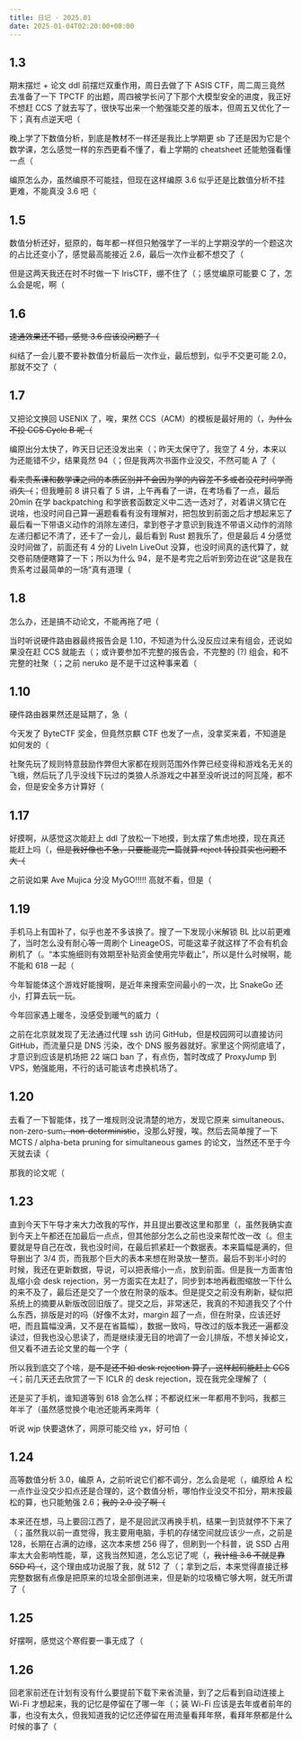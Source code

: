 ```yaml
---
title: 日记 · 2025.01
date: 2025-01-04T02:20:00+08:00
---
```


## 1.3

期末摆烂 + 论文 ddl 前摆烂双重作用，周日去做了下 ASIS CTF，周二周三竟然去准备了一下 TPCTF 的出题，周四被学长问了下那个大模型安全的进度，我正好不想赶 CCS 了就去写了，很快写出来一个勉强能交差的版本，但周五又优化了一下；真有点逆天吧（

晚上学了下数值分析，到底是教材不一样还是我比上学期更 sb 了还是因为它是个数学课，怎么感觉一样的东西更看不懂了，看上学期的 cheatsheet 还能勉强看懂一点（

编原怎么办，虽然编原不可能挂，但现在这样编原 3.6 似乎还是比数值分析不挂更难，不能真没 3.6 吧（

## 1.5

数值分析还好，挺原的，每年都一样但只勉强学了一半的上学期没学的一个题这次的占比还变小了，感觉最高能接近 2.6，最后一次作业都不想交了（

但是这两天我还在时不时做一下 IrisCTF，绷不住了（；感觉编原可能要 C 了，怎么会是呢，啊（

## 1.6

~~速通效果还不错，感觉 3.6 应该没问题了（~~

纠结了一会儿要不要补数值分析最后一次作业，最后想到，似乎不交更可能 2.0，那就不交了（

## 1.7

又把论文换回 USENIX 了，唉，果然 CCS（ACM）的模板是最好用的（，~~为什么不投 CCS Cycle B 呢（~~

编原出分太快了，昨天日记还没发出来（；昨天太保守了，我空了 4 分，本来以为还能错不少，结果竟然 94（；但是我两次书面作业没交，不然可能 A 了（

~~看来贵系课和数学课之间的本质区别并不会因为学的内容差不多或者没花时间学而消失（~~；但我睡前 8 讲只看了 5 讲，上午再看了一讲，在考场看了一点，最后 20min 在学 backpatching 和学嵌套函数定义中二选一选对了，对着讲义猜它在说啥，也没时间自己算一遍题看看有没有理解对，把包放到前面之后才想起来忘了最后看一下带语义动作的消除左递归，拿到卷子才意识到我连不带语义动作的消除左递归都记不清了，还卡了一会儿，最后看到 Rust 题我乐了，但是最后 4 分感觉没时间做了，前面还有 4 分的 LiveIn LiveOut 没算，也没时间真的迭代算了，就交卷前随便瞎算了一下；所以为什么 94，是不是考完之后听到旁边在说“这是我在贵系考过最简单的一场”真有道理（

## 1.8

怎么办，还是搞不动论文，不能再拖了吧（

当时听说硬件路由器最终报告会是 1.10，不知道为什么没反应过来有组会，还说如果没在赶 CCS 就能去（；或许要参加不完整的报告会，不完整的 (?) 组会，和不完整的社聚（；之前 neruko 是不是干过这种事来着（

## 1.10

硬件路由器果然还是延期了，急（

今天发了 ByteCTF 奖金，但竟然京麒 CTF 也发了一点，没拿奖来着，不知道是如何发的（

社聚先玩了规则特意鼓励作弊但大家都在规则范围外作弊已经变得和游戏名无关的飞蛾，然后玩了几乎没线下玩过的类狼人杀游戏之中甚至没听说过的阿瓦隆，都不会，但是安全多方计算好（

## 1.17

好摸啊，从感觉这次能赶上 ddl 了放松一下地摸，到太摆了焦虑地摸，现在真还能赶上吗（，~~但是我好像也不急，只要能混完一篇就算 reject 转投其实也问题不大（~~

之前说如果 Ave Mujica 分没 MyGO!!!!! 高就不看，但是（

## 1.19

手机马上有国补了，似乎也差不多该换了。搜了一下发现小米解锁 BL 比以前更难了，当时怎么没有耐心等一周刷个 LineageOS，可能这辈子就这样了不会有机会刷机了（。“本实施细则有效期至补贴资金使用完毕截止”，所以是什么时候啊，能不能和 618 一起（

今年智能体这个游戏好能搜啊，是近年来搜索空间最小的一次，比 SnakeGo 还小，打算去玩一玩。

今年回家遇上暖冬，没感受到暖气的威力（

之前在北京就发现了无法通过代理 ssh 访问 GitHub，但是校园网可以直接访问 GitHub，而流量只是 DNS 污染，改个 DNS 服务器就好。家里这个网彻底墙了，才意识到应该是机场把 22 端口 ban 了，有点伤，暂时改成了 ProxyJump 到 VPS，勉强能用，不行的话可能该考虑换机场了。

## 1.20

去看了一下智能体，找了一堆规则没说清楚的地方，发现它原来 simultaneous、non-zero-sum<del>、non-deterministic</del>，没那么好搜，唉。然后去简单搜了一下 MCTS / alpha-beta pruning for simultaneous games 的论文，当然还不至于今天就去读（

那我的论文呢（

## 1.23

直到今天下午导才来大力改我的写作，并且提出要改这里和那里（，虽然我确实直到今天上午都还在加最后一点点，但其他部分怎么之前也没来帮忙改一改（。但主要就是导自己在改，我也没时间，在最后抓紧赶一个数据表。本来篇幅是满的，但导删出了 3/4 页，而我那个巨大的表本来想在附录放一整页。最后不到半小时的时候，我还在更新数据，导说，可以把表缩小一点，放到前面。但是我一方面害怕乱缩小会 desk rejection，另一方面实在太赶了，同步到本地再截图缩放一下什么的来不及了，最后还是交了一个放在附录的版本。但是提交之前没有刷新，疑似把系统上的摘要从新版改回旧版了。提交之后，非常迷茫，我真的不知道我交了个什么东西，排版是对的吗（好像不太对，margin 超了一点，但在附录，应该还好吧，而且篇幅没满，又不是在省篇幅），数据一致吗，导改过的版本我还一遍都没读过，但我也没心思读了，而是继续漫无目的地调了一会儿排版，不想关掉论文，但又看不进去论文里的每一个字（

所以我到底交了个啥，~~是不是还不如 desk rejection 算了，这样起码能赶上 CCS（~~；前几天还去欣赏了一下 ICLR 的 desk rejection，现在我完全理解了（

还是买了手机，谁知道等到 618 会怎么样；不都说红米一年都用不到吗，我都三年半了（虽然感觉换个电池还能再来两年（

听说 wjp 快要退休了，网原可能交给 yx，好可怕（

## 1.24

高等数值分析 3.0，编原 A，之前听说它们都不调分，怎么会是呢（，编原给 A 松一点作业没交少扣点还是合理的，这个数值分析，哪怕作业没交不扣分，期末按最松的算，也只能勉强 2.6；~~我的 2.0 没了啊（~~

本来还在想，马上要回江西了，是不是回武汉再换手机，结果一到货就停不下来了（；虽然我以前一直觉得，我主要用电脑，手机的存储空间就应该少一点，之前是 128，长期在占满的边缘，这次本来想 256 得了，但刷到一个科普，说 SSD 占用率太大会影响性能，草，这我当然知道，怎么忘记了呢（，~~我计组 3.6 不就是靠 SSD 吗（~~，这个理由成功说服了我，就 512 了（；拿到之后，本来觉得直接迁移完整数据有点像是把原来的垃圾全部倒进来，但是新的垃圾桶它够大啊，就无所谓了（

## 1.25

好摆啊，感觉这个寒假要一事无成了（

## 1.26

回老家前还在计划有没有什么要提前下载下来省流量，到了之后看到自动连接上 Wi-Fi 才想起来，我的记忆是停留在了哪一年（；装 Wi-Fi 应该是去年或者前年的事，也没有太久，但我知道我的记忆还停留在用流量看拜年祭，看拜年祭都是什么时候的事了（
